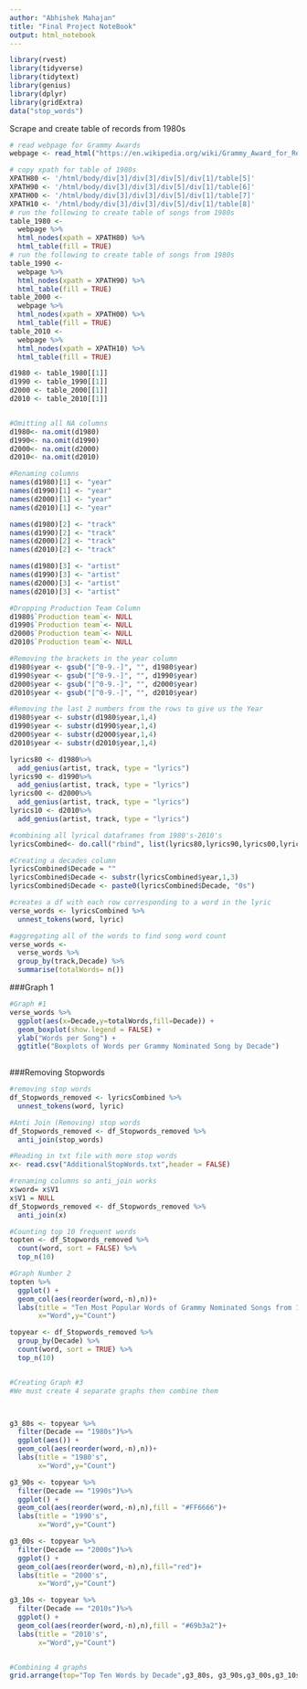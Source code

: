 ```yaml
---
author: "Abhishek Mahajan"
title: "Final Project NoteBook"
output: html_notebook
---
```


```r
library(rvest)
library(tidyverse)
library(tidytext)
library(genius)
library(dplyr)
library(gridExtra)
data("stop_words")

```

Scrape and create table of records from 1980s
```r
# read webpage for Grammy Awards
webpage <- read_html("https://en.wikipedia.org/wiki/Grammy_Award_for_Record_of_the_Year")

# copy xpath for table of 1980s
XPATH80 <- '/html/body/div[3]/div[3]/div[5]/div[1]/table[5]'
XPATH90 <- '/html/body/div[3]/div[3]/div[5]/div[1]/table[6]'
XPATH00 <- '/html/body/div[3]/div[3]/div[5]/div[1]/table[7]'
XPATH10 <- '/html/body/div[3]/div[3]/div[5]/div[1]/table[8]'
# run the following to create table of songs from 1980s
table_1980 <- 
  webpage %>%
  html_nodes(xpath = XPATH80) %>%
  html_table(fill = TRUE)
# run the following to create table of songs from 1980s
table_1990 <- 
  webpage %>%
  html_nodes(xpath = XPATH90) %>%
  html_table(fill = TRUE)
table_2000 <- 
  webpage %>%
  html_nodes(xpath = XPATH00) %>%
  html_table(fill = TRUE)
table_2010 <- 
  webpage %>%
  html_nodes(xpath = XPATH10) %>%
  html_table(fill = TRUE)

d1980 <- table_1980[[1]]
d1990 <- table_1990[[1]]
d2000 <- table_2000[[1]]
d2010 <- table_2010[[1]]



```


```r
#Omitting all NA columns
d1980<- na.omit(d1980)
d1990<- na.omit(d1990)
d2000<- na.omit(d2000)
d2010<- na.omit(d2010)

#Renaming columns
names(d1980)[1] <- "year"
names(d1990)[1] <- "year"
names(d2000)[1] <- "year"
names(d2010)[1] <- "year"

names(d1980)[2] <- "track"
names(d1990)[2] <- "track"
names(d2000)[2] <- "track"
names(d2010)[2] <- "track"

names(d1980)[3] <- "artist"
names(d1990)[3] <- "artist"
names(d2000)[3] <- "artist"
names(d2010)[3] <- "artist"

#Dropping Production Team Column
d1980$`Production team`<- NULL
d1990$`Production team`<- NULL
d2000$`Production team`<- NULL
d2010$`Production team`<- NULL


```


```r
#Removing the brackets in the year column
d1980$year <- gsub("[^0-9.-]", "", d1980$year)
d1990$year <- gsub("[^0-9.-]", "", d1990$year)
d2000$year <- gsub("[^0-9.-]", "", d2000$year)
d2010$year <- gsub("[^0-9.-]", "", d2010$year)

#Removing the last 2 numbers from the rows to give us the Year
d1980$year <- substr(d1980$year,1,4)
d1990$year <- substr(d1990$year,1,4)
d2000$year <- substr(d2000$year,1,4)
d2010$year <- substr(d2010$year,1,4)


```


```r
lyrics80 <- d1980%>%
  add_genius(artist, track, type = "lyrics")
lyrics90 <- d1990%>%
  add_genius(artist, track, type = "lyrics")
lyrics00 <- d2000%>%
  add_genius(artist, track, type = "lyrics")
lyrics10 <- d2010%>%
  add_genius(artist, track, type = "lyrics")

```


```r
#combining all lyrical dataframes from 1980's-2010's
lyricsCombined<- do.call("rbind", list(lyrics80,lyrics90,lyrics00,lyrics10))

```

```r
#Creating a decades column
lyricsCombined$Decade = ""
lyricsCombined$Decade <- substr(lyricsCombined$year,1,3)
lyricsCombined$Decade <- paste0(lyricsCombined$Decade, "0s")


```

```r
#creates a df with each row corresponding to a word in the lyric
verse_words <- lyricsCombined %>%
  unnest_tokens(word, lyric)

#aggregating all of the words to find song word count
verse_words <-
  verse_words %>%
  group_by(track,Decade) %>%
  summarise(totalWords= n())


```
###Graph 1
```r
#Graph #1
verse_words %>%
  ggplot(aes(x=Decade,y=totalWords,fill=Decade)) +
  geom_boxplot(show.legend = FALSE) +
  ylab("Words per Song") + 
  ggtitle("Boxplots of Words per Grammy Nominated Song by Decade")
  
```

###Removing Stopwords
```r
#removing stop words
df_Stopwords_removed <- lyricsCombined %>%
  unnest_tokens(word, lyric)

#Anti Join (Removing) stop words 
df_Stopwords_removed <- df_Stopwords_removed %>%
  anti_join(stop_words)

#Reading in txt file with more stop words
x<- read.csv("AdditionalStopWords.txt",header = FALSE)

#renaming columns so anti_join works
x$word= x$V1
x$V1 = NULL
df_Stopwords_removed <- df_Stopwords_removed %>%
  anti_join(x)

#Counting top 10 frequent words
topten <- df_Stopwords_removed %>%
  count(word, sort = FALSE) %>%
  top_n(10)


```

```r
#Graph Number 2
topten %>% 
  ggplot() +
  geom_col(aes(reorder(word,-n),n))+
  labs(title = "Ten Most Popular Words of Grammy Nominated Songs from 1980 - 2019",
       x="Word",y="Count")
```

```r
topyear <- df_Stopwords_removed %>% 
  group_by(Decade) %>%
  count(word, sort = TRUE) %>%
  top_n(10)


#Creating Graph #3
#We must create 4 separate graphs then combine them



g3_80s <- topyear %>% 
  filter(Decade == "1980s")%>%
  ggplot(aes()) +
  geom_col(aes(reorder(word,-n),n))+
  labs(title = "1980's",
       x="Word",y="Count")

g3_90s <- topyear %>% 
  filter(Decade == "1990s")%>%
  ggplot() +
  geom_col(aes(reorder(word,-n),n),fill = "#FF6666")+
  labs(title = "1990's",
       x="Word",y="Count")

g3_00s <- topyear %>% 
  filter(Decade == "2000s")%>%
  ggplot() +
  geom_col(aes(reorder(word,-n),n),fill="red")+
  labs(title = "2000's",
       x="Word",y="Count")

g3_10s <- topyear %>% 
  filter(Decade == "2010s")%>%
  ggplot() +
  geom_col(aes(reorder(word,-n),n),fill = "#69b3a2")+
  labs(title = "2010's",
       x="Word",y="Count")


#Combining 4 graphs
grid.arrange(top="Top Ten Words by Decade",g3_80s, g3_90s,g3_00s,g3_10s, ncol=2)


```


```r

```

